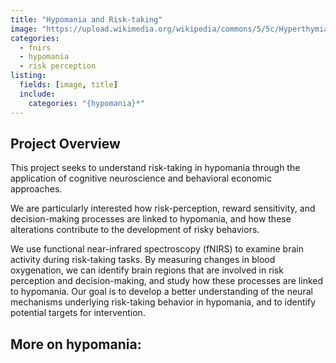 ```yaml
---
title: "Hypomania and Risk-taking"
image: "https://upload.wikimedia.org/wikipedia/commons/5/5c/Hyperthymia.png"
categories:
  - fnirs
  - hypomania
  - risk perception
listing:
  fields: [image, title]
  include:
    categories: "{hypomania}*"
---
```


## Project Overview
This project seeks to understand risk-taking in hypomania through the application of cognitive neuroscience and behavioral economic approaches.

We are particularly interested how risk-perception, reward sensitivity, and decision-making processes are linked to hypomania, and how these alterations contribute to the development of risky behaviors.

We use functional near-infrared spectroscopy (fNIRS) to examine brain activity during risk-taking tasks. By measuring changes in blood oxygenation, we can identify brain regions that are involved in risk perception and decision-making, and study how these processes are linked to hypomania. Our goal is to develop a better understanding of the neural mechanisms underlying risk-taking behavior in hypomania, and to identify potential targets for intervention.

## More on hypomania:
